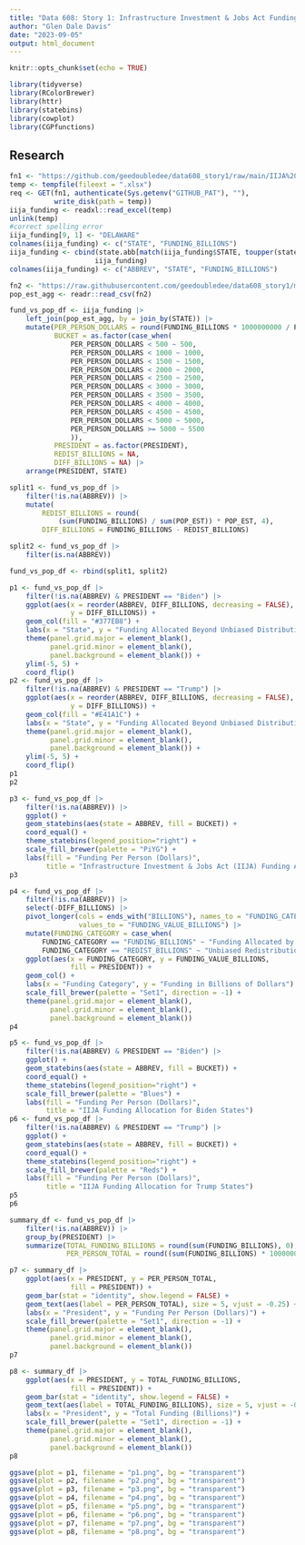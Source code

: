 ---
title: "Data 608: Story 1: Infrastructure Investment & Jobs Act Funding Allocation"
author: "Glen Dale Davis"
date: "2023-09-05"
output: html_document
---

```{r setup, include=FALSE}
knitr::opts_chunk$set(echo = TRUE)
```

```{r packages, warning=FALSE, message=FALSE}
library(tidyverse)
library(RColorBrewer)
library(httr)
library(statebins)
library(cowplot)
library(CGPfunctions)


```

## Research

```{r data, warning=FALSE, message=FALSE}
fn1 <- "https://github.com/geedoubledee/data608_story1/raw/main/IIJA%20FUNDING%20AS%20OF%20MARCH%202023.xlsx"
temp <- tempfile(fileext = ".xlsx")
req <- GET(fn1, authenticate(Sys.getenv("GITHUB_PAT"), ""),
           write_disk(path = temp))
iija_funding <- readxl::read_excel(temp)
unlink(temp)
#correct spelling error
iija_funding[9, 1] <- "DELAWARE"
colnames(iija_funding) <- c("STATE", "FUNDING_BILLIONS")
iija_funding <- cbind(state.abb[match(iija_funding$STATE, toupper(state.name))],
                     iija_funding)
colnames(iija_funding) <- c("ABBREV", "STATE", "FUNDING_BILLIONS")

fn2 <- "https://raw.githubusercontent.com/geedoubledee/data608_story1/main/pop_est_agg.csv"
pop_est_agg <- readr::read_csv(fn2)

fund_vs_pop_df <- iija_funding |>
    left_join(pop_est_agg, by = join_by(STATE)) |>
    mutate(PER_PERSON_DOLLARS = round(FUNDING_BILLIONS * 1000000000 / POP_EST, 2),
           BUCKET = as.factor(case_when(
               PER_PERSON_DOLLARS < 500 ~ 500,
               PER_PERSON_DOLLARS < 1000 ~ 1000,
               PER_PERSON_DOLLARS < 1500 ~ 1500,
               PER_PERSON_DOLLARS < 2000 ~ 2000,
               PER_PERSON_DOLLARS < 2500 ~ 2500,
               PER_PERSON_DOLLARS < 3000 ~ 3000,
               PER_PERSON_DOLLARS < 3500 ~ 3500,
               PER_PERSON_DOLLARS < 4000 ~ 4000,
               PER_PERSON_DOLLARS < 4500 ~ 4500,
               PER_PERSON_DOLLARS < 5000 ~ 5000,
               PER_PERSON_DOLLARS >= 5000 ~ 5500
               )),
           PRESIDENT = as.factor(PRESIDENT),
           REDIST_BILLIONS = NA,
           DIFF_BILLIONS = NA) |>
    arrange(PRESIDENT, STATE)

split1 <- fund_vs_pop_df |>
    filter(!is.na(ABBREV)) |>
    mutate(
        REDIST_BILLIONS = round(
            (sum(FUNDING_BILLIONS) / sum(POP_EST)) * POP_EST, 4),
        DIFF_BILLIONS = FUNDING_BILLIONS - REDIST_BILLIONS)

split2 <- fund_vs_pop_df |>
    filter(is.na(ABBREV))

fund_vs_pop_df <- rbind(split1, split2)

```

```{r visualization0}
p1 <- fund_vs_pop_df |>
    filter(!is.na(ABBREV) & PRESIDENT == "Biden") |>
    ggplot(aes(x = reorder(ABBREV, DIFF_BILLIONS, decreasing = FALSE),
               y = DIFF_BILLIONS)) +
    geom_col(fill = "#377EB8") + 
    labs(x = "State", y = "Funding Allocated Beyond Unbiased Distribution") + 
    theme(panel.grid.major = element_blank(),
          panel.grid.minor = element_blank(),
          panel.background = element_blank()) + 
    ylim(-5, 5) + 
    coord_flip()
p2 <- fund_vs_pop_df |>
    filter(!is.na(ABBREV) & PRESIDENT == "Trump") |>
    ggplot(aes(x = reorder(ABBREV, DIFF_BILLIONS, decreasing = FALSE),
               y = DIFF_BILLIONS)) +
    geom_col(fill = "#E41A1C") + 
    labs(x = "State", y = "Funding Allocated Beyond Unbiased Distribution") + 
    theme(panel.grid.major = element_blank(),
          panel.grid.minor = element_blank(),
          panel.background = element_blank()) + 
    ylim(-5, 5) + 
    coord_flip()
p1
p2

```

```{r visualization1}
p3 <- fund_vs_pop_df |>
    filter(!is.na(ABBREV)) |>
    ggplot() + 
    geom_statebins(aes(state = ABBREV, fill = BUCKET)) +
    coord_equal() +
    theme_statebins(legend_position="right") +
    scale_fill_brewer(palette = "PiYG") + 
    labs(fill = "Funding Per Person (Dollars)",
         title = "Infrastructure Investment & Jobs Act (IIJA) Funding Allocation")
p3

```

```{r visualization2}
p4 <- fund_vs_pop_df |>
    filter(!is.na(ABBREV)) |>
    select(-DIFF_BILLIONS) |>
    pivot_longer(cols = ends_with("BILLIONS"), names_to = "FUNDING_CATEGORY",
                 values_to = "FUNDING_VALUE_BILLIONS") |>
    mutate(FUNDING_CATEGORY = case_when(
        FUNDING_CATEGORY == "FUNDING_BILLIONS" ~ "Funding Allocated by Government",
        FUNDING_CATEGORY == "REDIST_BILLIONS" ~ "Unbiased Redistribution")) |>
    ggplot(aes(x = FUNDING_CATEGORY, y = FUNDING_VALUE_BILLIONS,
               fill = PRESIDENT)) +
    geom_col() + 
    labs(x = "Funding Category", y = "Funding in Billions of Dollars") + 
    scale_fill_brewer(palette = "Set1", direction = -1) + 
    theme(panel.grid.major = element_blank(),
          panel.grid.minor = element_blank(),
          panel.background = element_blank())
p4

```

```{r visualization3}
p5 <- fund_vs_pop_df |>
    filter(!is.na(ABBREV) & PRESIDENT == "Biden") |>
    ggplot() + 
    geom_statebins(aes(state = ABBREV, fill = BUCKET)) +
    coord_equal() +
    theme_statebins(legend_position="right") +
    scale_fill_brewer(palette = "Blues") + 
    labs(fill = "Funding Per Person (Dollars)",
         title = "IIJA Funding Allocation for Biden States")
p6 <- fund_vs_pop_df |>
    filter(!is.na(ABBREV) & PRESIDENT == "Trump") |>
    ggplot() + 
    geom_statebins(aes(state = ABBREV, fill = BUCKET)) +
    coord_equal() +
    theme_statebins(legend_position="right") +
    scale_fill_brewer(palette = "Reds") + 
    labs(fill = "Funding Per Person (Dollars)",
         title = "IIJA Funding Allocation for Trump States")
p5
p6

```

```{r visualization4}
summary_df <- fund_vs_pop_df |>
    filter(!is.na(ABBREV)) |>
    group_by(PRESIDENT) |>
    summarize(TOTAL_FUNDING_BILLIONS = round(sum(FUNDING_BILLIONS), 0),
              PER_PERSON_TOTAL = round((sum(FUNDING_BILLIONS) * 1000000000) / sum(POP_EST), 2))

p7 <- summary_df |>
    ggplot(aes(x = PRESIDENT, y = PER_PERSON_TOTAL,
               fill = PRESIDENT)) +
    geom_bar(stat = "identity", show.legend = FALSE) + 
    geom_text(aes(label = PER_PERSON_TOTAL), size = 5, vjust = -0.25) + 
    labs(x = "President", y = "Funding Per Person (Dollars)") + 
    scale_fill_brewer(palette = "Set1", direction = -1) + 
    theme(panel.grid.major = element_blank(),
          panel.grid.minor = element_blank(),
          panel.background = element_blank())
p7

```

```{r visualization5}
p8 <- summary_df |>
    ggplot(aes(x = PRESIDENT, y = TOTAL_FUNDING_BILLIONS,
               fill = PRESIDENT)) +
    geom_bar(stat = "identity", show.legend = FALSE) + 
    geom_text(aes(label = TOTAL_FUNDING_BILLIONS), size = 5, vjust = -0.25) + 
    labs(x = "President", y = "Total Funding (Billions)") + 
    scale_fill_brewer(palette = "Set1", direction = -1) + 
    theme(panel.grid.major = element_blank(),
          panel.grid.minor = element_blank(),
          panel.background = element_blank())
p8

```

```{r save}
ggsave(plot = p1, filename = "p1.png", bg = "transparent")
ggsave(plot = p2, filename = "p2.png", bg = "transparent")
ggsave(plot = p3, filename = "p3.png", bg = "transparent")
ggsave(plot = p4, filename = "p4.png", bg = "transparent")
ggsave(plot = p5, filename = "p5.png", bg = "transparent")
ggsave(plot = p6, filename = "p6.png", bg = "transparent")
ggsave(plot = p7, filename = "p7.png", bg = "transparent")
ggsave(plot = p8, filename = "p8.png", bg = "transparent")

```